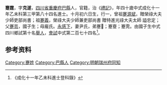 {{明清人物信息框
| 姓名 = 蹇霆
| 原名 =
| 圖片名稱= 
| 圖片大小 =
| 圖片說明 = 
| 最高職務 =
| 國家 = 大明 
| 爵位 =
| 籍貫 = [[四川省|四川省]][[重慶府|重慶府]][[巴縣_(重慶)|巴縣]]
| 族裔 = 
| 旗籍 = 
| 字號 = 
| 諡號 =
| 出生日期 = 十月初六日
| 出生地點 =
| 逝世日期 = 
| 逝世地點 =
| 墓葬 =
| 配偶 = 尹氏
| 親屬 = 曾祖[[蹇源斌|蹇源斌]]，祖[[蹇義|蹇義]]，父[[蹇芸|蹇芸]]，母龐氏
| 出身 =
* 成化十一年乙未科進士
| 經歷 =
| 著作 =  
*
*
*
}}
'''蹇霆'''{{BD|1436年||1495年||}}，字'''克遂'''，[[四川省|四川省]][[重慶府|重慶府]][[巴縣_(重慶)|巴縣]]人，官籍，治《[[禮記|禮記]]》，年四十歲中式成化十一年乙未科第三甲第八十四名進士。十月初六日生，行一，曾祖[[蹇源斌|蹇源斌]]，贈榮祿大夫少師吏部尚書；祖[[蹇義|蹇義]]，榮祿大夫少師兼吏部尚書 贈特進光祿大夫太師 謚忠定；父[[蹇芸|蹇芸]]，國子生；母龐氏。[[永感下|永感下]]，妻尹氏，弟蹇𩆃；蹇霯；蹇䨌。由國子生中式四川鄉試第十名[[舉人|舉人]]，[[會試|會試]]中式第二百七十四名<ref>《成化十一年乙未科進士登科錄》</ref>。

== 参考资料 ==
{{reflist}}

{{start box}}
{{s-off}}
{{s-before|[[陳章_(明朝)|陳章]]}}
{{s-title|明朝瑞州府同知|1496年－1500年}}
{{s-after|[[王相_(成化戊戌進士)|王相]]}}
{{end box}}

{{成化十一年乙未科殿试金榜}}

{{Authority control}}

{{DEFAULTSORT:J}}
[[Category:蹇姓|Category:蹇姓]]
[[Category:巴縣人|Category:巴縣人]]
[[Category:明朝瑞州府同知|Category:明朝瑞州府同知]]


{{明朝人物小作品}}